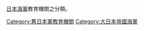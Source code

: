 [[大日本帝國海軍|日本海軍]]教育機關之分類。

[[Category:舊日本軍教育機關|Category:舊日本軍教育機關]]
[[Category:大日本帝國海軍|Category:大日本帝國海軍]]